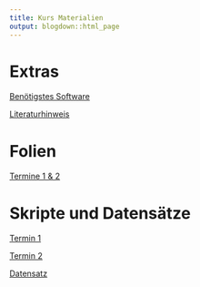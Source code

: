 ```yaml
---
title: Kurs Materialien
output: blogdown::html_page
---
```


# Extras

[Benötigstes Software](../documents/installieren.pdf)

[Literaturhinweis](../documents/Referenzen.pdf)

# Folien

[Termine 1 & 2](../documents/FolienRKurs-12.pdf)

# Skripte und Datensätze

[Termin 1](../documents/Tag1.R)

[Termin 2](../documents/Tag2.R)

[Datensatz](../documents/KursDateien.zip)
